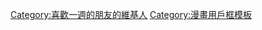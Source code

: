 {{Userbox
  |border-c = #F2719A
  |border-s = 1
  |id-c     = #FFFFFF
  |id-s     = 11
  |id-fc    = #F2719A
  |info-c   = #F2719A
  |info-s   = 10
  |info-fc  = #FFFFF
  |id       = {{lang|ja|一週間}}<br><span style="display:block;font-size:11px;"><span style="position:relative; line-height:1em; margin-top:0px; top:0px;">{{lang|ja|フレンズ}}</span></span>
  |info     = '''[[一週的朋友|<span style="color:white">可以再一次跟我成為朋友嗎？</span>]]'''
}}<includeonly>[[Category:喜歡一週的朋友的維基人]]</includeonly>
[[Category:漫畫用戶框模板]]